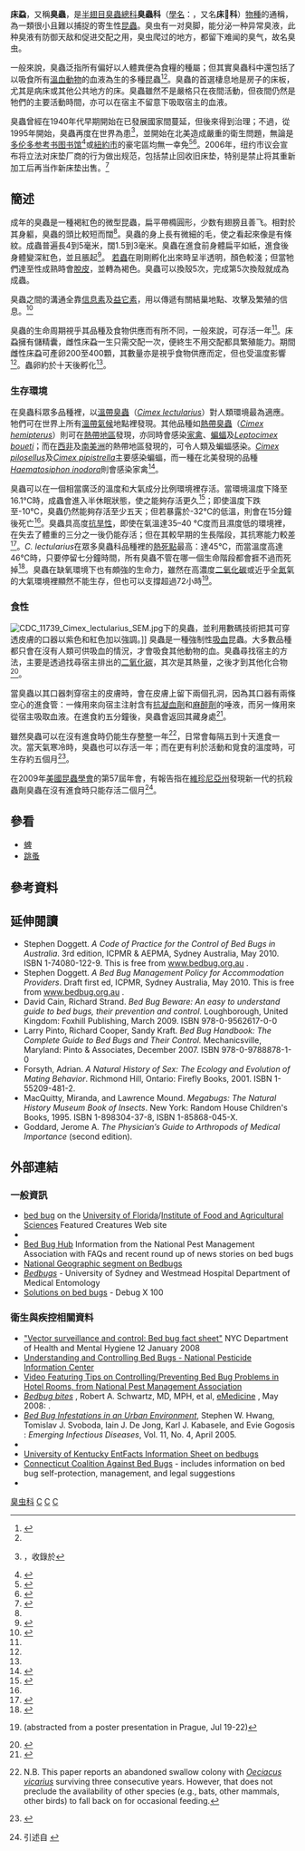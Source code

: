 {{Redirect|臭蟲}}
{{Automatic Taxobox
| taxon = Cimicidae
| authority = [[Pierre_André_Latreille|Latreille]], 1802
| image = Bed bug, Cimex lectularius.jpg
| image_caption = ''Cimex lectularius''
| subdivision_ranks = [[亞科|亞科]]
| subdivision =
}}
{{Trivia|time=2022-06-11T17:15:46+00:00}}
'''床蝨'''，又稱'''臭蟲'''，是[[半翅目|半翅目]][[臭蟲總科|臭蟲總科]]'''臭蟲科'''（[[學名|學名]]：{{lang|la|'''Cimicidae'''}}，又名'''床𧔠科'''）[[物種|物種]]的通稱，為一類很小且難以捕捉的寄生性[[昆蟲|昆蟲]]。臭虫有一对臭脚，能分泌一种异常臭液，此种臭液有防御天敌和促进交配之用，臭虫爬过的地方，都留下难闻的臭气，故名臭虫。

一般來說，臭蟲泛指所有偏好以人體粪便為食糧的種屬；但其實臭蟲科中還包括了以吸食所有[[溫血動物|溫血動物]]的血液為生的多種昆蟲<ref name=bioofbedbug>{{Cite journal |last1 = Reinhardt |first1 = Klaus |last2 = Siva-Jothy |first2 = Michael T. |title = Biology of the Bed Bugs (Cimicidae) |journal = [[Annual_Review_of_Entomology|Annual Review of Entomology]] |volume = 52 |pages = 351–374 |publisher =  |location =  |url = http://www.falw.vu.nl/nl/Images/siva%202006_tcm19-30750.pdf |doi = 10.1146/annurev.ento.52.040306.133913 |accessdate = 2010-05-26 |date = Jan 2007 |deadurl = yes |archiveurl = https://web.archive.org/web/20100705084911/http://www.falw.vu.nl/nl/Images/siva%202006_tcm19-30750.pdf |archivedate = 2010-07-05 }}
</ref><ref name=mednewstoday/>。臭蟲的首選棲息地是房子的床板，尤其是病床或其他公共地方的床。臭蟲雖然不是嚴格只在夜間活動，但夜間仍然是牠們的主要活動時間，亦可以在宿主不留意下吸取宿主的血液。

臭蟲曾經在1940年代早期開始在已發展國家間蔓延，但後來得到治理；不過，從1995年開始，臭蟲再度在世界為患<ref>{{Cite journal |last1 = Kilpenen |first1 = O. |last2 = Vagn Jensen |first2 = K-M. |last3 = Kristensen |first3 = M. |title = Bed Bug Problems in Denmark, with a European Perspective |pages = 395–399 |url = http://www.icup.org.uk/reports/ICUP858.pdf |accessdate = 2010-05-27 |deadurl = yes |archiveurl = https://web.archive.org/web/20111111175304/http://www.icup.org.uk/reports/ICUP858.pdf |archivedate = 2011-11-11 }}，收錄於{{Cite book |last1 = Robinson | first1 = WH | last2 = Bajomi | first2 = D. (eds) |title = Proceedings of the Sixth International Conference on Urban Pests |publisher = OOK-Press Kft | year = 2008| location = Hungary }}
</ref>，並開始在北美造成嚴重的衛生問題，無論是[[多伦多参考书图书馆|多伦多参考书图书馆]]<ref>{{Cite news |url=http://world.people.com.cn/n1/2016/0210/c1002-28118505.html |title=“纽约酒店联盟”旗下272家成员中176家遭臭虫“攻陷”--国际--人民网 |accessdate=2021-12-14 |archive-date=2021-12-14 |archive-url=https://web.archive.org/web/20211214032417/http://world.people.com.cn/n1/2016/0210/c1002-28118505.html |dead-url=no }}</ref>或[[紐約市|紐約市]]的豪宅區均無一幸免<ref>{{Cite news |url=https://business.sohu.com/20160210/n437177820.shtml |title=“纽约酒店联盟”旗下272家成员中176家遭臭虫“攻陷”-搜狐财经 |accessdate=2021-12-14 |archive-date=2021-12-14 |archive-url=https://web.archive.org/web/20211214032419/https://business.sohu.com/20160210/n437177820.shtml |dead-url=no }}</ref><ref>{{Cite news |url=http://finance.china.com.cn/consume/scgc/20160210/3581500.shtml |title=“纽约酒店联盟”旗下成员中176家遭臭虫“攻陷”_财经_中国网 |accessdate=2021-12-14 |archive-date=2021-12-14 |archive-url=https://web.archive.org/web/20211214032418/http://finance.china.com.cn/consume/scgc/20160210/3581500.shtml |dead-url=no }}</ref>。2006年，纽约市议会宣布将立法对床垫厂商的行为做出规范，包括禁止回收旧床垫，特别是禁止将其重新加工后再当作新床垫出售。<ref>{{Cite news |url=https://health.sohu.com/20060124/n241578924.shtml |title=吸血臭虫已入侵纽约城-搜狐健康 |accessdate=2021-12-14 |archive-date=2021-12-14 |archive-url=https://web.archive.org/web/20211214032440/https://health.sohu.com/20060124/n241578924.shtml |dead-url=no }}</ref>

== 簡述 ==

成年的臭蟲是一種褐紅色的微型昆蟲，扁平帶橢圓形，少数有翅膀且善飞。相對於其身軀，臭蟲的頭比較短而闊<ref name=Cranshaw />。臭蟲的身上長有微細的毛，使之看起來像是有條紋。成蟲普遍長4到5毫米，闊1.5到3毫米。臭蟲在進食前身體扁平如紙，進食後身體變深紅色，並且脹起<ref name="singtao_ca">{{cite news |url=http://www.singtao.ca/tor/2008-11-18/1226993220d1434898.html |title=床蝨知多少？ |date=2008-11-18 |accessdate=2010-08-10 |language=zh-hant |author=多倫多公共衛生署 |publisher=[[星島日報|星島日報]]加東版 |archive-url=https://web.archive.org/web/20100815094740/http://www.singtao.ca/tor/2008-11-18/1226993220d1434898.html |archive-date=2010-08-15 |dead-url=yes }}</ref>。
[[若蟲|若蟲]]在剛剛孵化出來時呈半透明，顏色較淺；但當牠們達至性成熟時會[[脫皮|脫皮]]，並轉為褐色。臭蟲可以換殼5次，完成第5次換殼就成為成蟲。

臭蟲之間的溝通全靠[[信息素|信息素]]及[[益它素|益它素]]，用以傳遞有關結巢地點、攻擊及繁殖的信息。<ref>{{Cite news |url=https://news.sciencenet.cn/htmlpaper/20091221132138318094.shtm |title=科学网—臭虫分泌特殊信息素避免同性交配 |accessdate=2021-12-14 |archive-date=2021-12-14 |archive-url=https://web.archive.org/web/20211214032418/https://news.sciencenet.cn/htmlpaper/20091221132138318094.shtm |dead-url=no }}</ref>

臭蟲的生命周期視乎其品種及食物供應而有所不同，一般來說，可存活一年<ref name="singtao_ca" />。床蝨擁有儲精囊，雌性床蝨一生只需交配一次，便終生不用交配都具繁殖能力。期間雌性床蝨可產卵200至400顆，其數量亦是視乎食物供應而定，但也受溫度影響<ref name="singtao_ca" />。蟲卵約於十天後孵化<ref name="singtao_ca" />。

=== 生存環境 ===

在臭蟲科眾多品種裡，以[[溫帶臭蟲|溫帶臭蟲]]（''[[Cimex_lectularius|Cimex lectularius]]''）{{r|Wang2016}}對人類環境最為適應。牠們可在世界上所有[[溫帶氣候|溫帶氣候]]地點裡發現。其他品種如[[熱帶臭蟲|熱帶臭蟲]]（''[[Cimex_hemipterus|Cimex hemipterus]]''）{{r|Wang2016}}則可在[[熱帶地區|熱帶地區]]發現，亦同時會感染[[家禽|家禽]]、[[蝙蝠|蝙蝠]]及''[[Leptocimex_boueti|Leptocimex boueti]]''；而在[[西非|西非]]及[[南美洲|南美洲]]的熱帶地區發現的，可令人類及蝙蝠感染。''[[Cimex_pilosellus|Cimex pilosellus]]''及''[[Cimex_pipistrella|Cimex pipistrella]]''主要感染蝙蝠，而一種在北美發現的品種''[[Haematosiphon_inodora|Haematosiphon inodora]]''則會感染家禽<ref name=Cranshaw>{{Cite web |last1 = Cranshaw |first1 = W.S. |last2 = Camper |first2 = M. |last3 = Peairs |first3 = F.B. |title = Bat Bugs and Bed Bugs |publisher = Colorado State University Extension |url = http://www.ext.colostate.edu/PUBS/INSECT/05574.html |accessdate = 2010-05-27 |language = en |date = Feb 2009 |archive-date = 2010-06-11 |archive-url = https://web.archive.org/web/20100611093257/http://www.ext.colostate.edu/pubs/insect/05574.html |dead-url = yes }}</ref>。

臭蟲可以在一個相當廣泛的溫度和大氣成分比例環境裡存活。當環境溫度下降至16.1℃時，成蟲會進入半休眠狀態，使之能夠存活更久<ref>{{Cite web |url=http://www.augustineexterminators.com/galleryDetail.asp?gallery_id=26 |title=存档副本 |access-date=2010-08-08 |archive-url=https://web.archive.org/web/20100804062914/http://www.augustineexterminators.com/galleryDetail.asp?gallery_id=26 |archive-date=2010-08-04 |dead-url=yes }}</ref>；即使溫度下跌至-10℃，臭蟲仍然能夠存活至少五天；但若暴露於-32℃的低溫，則會在15分鐘後死亡<ref name="birc.org"/>。臭蟲具高度[[抗旱性|抗旱性]]，即使在氣溫達35–40 °C度而且濕度低的環境裡，在失去了體重的三分之一後仍能存活；但在其較早期的生長階段，其抗寒能力較差<ref>{{Cite journal |last1 = Benoit |first1 = J. B. |last2 = del Grosso |first2 = N. |last3 = Yoder |first3 = J. A. |last4 = Denlinger |first4 = D. L. |title = Resistance to dehydration between bouts of blood feeding in the bed bug, Cimex lectularius, is enhanced by water conservation, aggregation, and quiescence |journal = [[American_Journal_of_Tropical_Medicine_and_Hygiene|American Journal of Tropical Medicine and Hygiene]] |volume = 76 |issue = 5 |pages = 987–993 |year = 2007 |url = http://www.ajtmh.org/cgi/content/full/76/5/987 |pmid = 17488928 |issn = 0002-9637 |accessdate = 2010-05-27 |archive-date = 2010-08-25 |archive-url = https://web.archive.org/web/20100825114445/http://www.ajtmh.org/cgi/content/full/76/5/987 |dead-url = yes }}</ref>。''C. lectularius''在眾多臭蟲科品種裡的[[熱死點|熱死點]]最高：達45℃，而當溫度高達46℃時，只要停留七分鐘時間，所有臭蟲不管在哪一個生命階段都會捱不過而死掉<ref name=birc.org>{{Cite journal |last = Quarles |first = William |title = Bed Bugs Bounce Back |journal = IPM Practitioner |volume = 24 |issue = 3/4 |pages = 1–8 |publisher = Bio-Integral Resource Center |location = Berkeley, CA |date = March 2007 |url = http://www.birc.org/MarApril2007.pdf |format = PDF |accessdate = 27 May 2010 |author =  |archive-url = https://web.archive.org/web/20131111193218/http://www.birc.org/MarApril2007.pdf |archive-date = 2013-11-11 |dead-url = yes }}</ref>。臭蟲在缺氧環境下也有頗強的生命力，雖然在高濃度[[二氧化碳|二氧化碳]]或近乎全[[氮|氮]]氣的大氣環境裡顯然不能生存，但也可以支撐超過72小時<ref name=herrmannetal>{{Cite conference |last1 = Herrmann |first1 = J. |last2 = Adler |first2 = C. |last3 = Hoffmann |first3 = G. |last4 = Reichmuth |first4 = C. |title = Efficacy of controlled atmospheres on ''Cimex lectularius'' (L.) (Heteroptera: Cimicidae) and ''Argas reflexus'' Fab. (Acari: Argasidae) |booktitle = Proceedings of the 3rd International Conference on Urban Pests |editor1-last = Robinson |editor1-first = Wm H. |editor2-last = Rettich |editor2-first = F. |editor3-last = Rambo |editor3-first = G.W. |page = 637 |publisher = Grafické Závody |location = Hronov, Czech Republic |year = 1999 |url = http://www.icup.org.uk/reports/ICUP511.pdf |accessdate = 31 May 2010 |deadurl = yes |archiveurl = https://web.archive.org/web/20101026030904/http://www.icup.org.uk/reports/ICUP511.pdf |archivedate = 2010年10月26日 }} (abstracted from a poster presentation in Prague, Jul 19-22)
</ref>。

=== 食性 ===

[[File:CDC_11739_Cimex_lectularius_SEM.jpg|thumb]]下的臭蟲，並利用數碼技術把其可穿透皮膚的口器以紫色和紅色加以強調。]]
臭蟲是一種強制性[[吸血_(生物学)|吸血]]昆蟲。大多數品種都只會在沒有人類可供吸血的情況，才會吸食其他動物的血。臭蟲尋找宿主的方法，主要是透過找尋宿主排出的[[二氧化碳|二氧化碳]]，其次是其熱量，之後才到其他化合物<ref name=anderson09>{{Citation | title = A carbon dioxide, heat and chemical lure trap for the bedbug, Cimex lectularius | url = http://insect-interceptor.com/Anderson,Ferrandino,McKnight,Nolen,Miller.pdf | year = 2009 | journal = [[Medical_and_Veterinary_Entomology|Medical and Veterinary Entomology]] | pages = 99–105 | volume = 23 | issue = 2 | last1 = Anderson | first1 = J.F. | last2 = Ferrandino | first2 = F.J. | last3 = McKnight | first3 = S. | last4 = Nolen | first4 = J. | last5 = Miller | first5 = J. | doi = 10.1111/j.1365-2915.2008.00790.x | accessdate = 2010-05-27 }}{{dead link|date=2018年4月 |bot=InternetArchiveBot |fix-attempted=yes }}</ref>。

當臭蟲以其口器刺穿宿主的皮膚時，會在皮膚上留下兩個孔洞，因為其口器有兩條空心的進食管：一條用來向宿主注射含有[[抗凝血劑|抗凝血劑]]和[[麻醉劑|麻醉劑]]的唾液，而另一條用來從宿主吸取血液。在進食約五分鐘後，臭蟲會返回其藏身處<ref name=mednewstoday>{{Cite web |title = What Are Bed Bugs? How To Kill Bed Bugs |work = Medical News Today |publisher = MediLexicon International Ltd |date = 2009-07-20 |url = http://www.medicalnewstoday.com/articles/158065.php |accessdate = 2010-05-27 |archive-date = 2010-07-31 |archive-url = https://web.archive.org/web/20100731190530/http://www.medicalnewstoday.com/articles/158065.php |dead-url = no }}</ref>。

雖然臭蟲可以在沒有進食時仍能生存整整一年<ref>{{Cite journal |last = Loye |first = Jenella E. |title = The life history and ecology of the cliff swallow bug, ''Oeciacus vicarius'' (Hemiptera : Cimicidae) |journal = Ent med. et Parasitol |publisher = Cah. OSTROM |location =  |volume = 32 |issue = 2 |pages = 133–139 |issn = 0029-7224 |year = 1985 |url = http://horizon.documentation.ird.fr/exl-doc/pleins_textes/cahiers/entomo/28405.pdf |accessdate = 2010-05-26 |archive-date = 2010-12-14 |archive-url = https://web.archive.org/web/20101214032254/http://horizon.documentation.ird.fr/exl-doc/pleins_textes/cahiers/entomo/28405.pdf |dead-url = no }}
N.B. This paper reports an abandoned swallow colony with ''[[Oeciacus_vicarius|Oeciacus vicarius]]'' surviving three consecutive years. However, that does not preclude the availability of other species (e.g., bats, other mammals, other birds) to fall back on for occasional feeding.</ref>，日常會每隔五到十天進食一次。當天氣寒冷時，臭蟲也可以存活一年；而在更有利於活動和覓食的溫度時，可生存約五個月<ref name=Boase2001>{{Citation |title = Bedbugs - back from the brink |year = 2001 |pages = 159–162 |volume = 12 |issue = 4 |last = Boase |first = C. |journal = Pesticide Outlook |url = http://www.rsc.org/delivery/_ArticleLinking/DisplayArticleForFree.cfm?doi=b106301b |doi = 10.1039/b106301b |accessdate = 2010-05-27 |archive-date = 2019-10-18 |archive-url = https://web.archive.org/web/20191018142516/https://pubs.rsc.org/en/content/articlelanding/2001/PO/b106301b |dead-url = no }}</ref>。

在2009年[[美國昆蟲學會|美國昆蟲學會]]的第57屆年會，有報告指在[[維珍尼亞州|維珍尼亞州]]發現新一代的抗殺蟲劑臭蟲在沒有進食時只能存活二個月<ref name=diydetector>{{Cite web |last = Milius |first = Susan |title = Do-it-yourself bed-bug detector |work = Science News |publisher = Society for Science and the Public |date = 2010-01-16 |volume = 177 |number = 2 |page = 88 |url = http://www.sciencenews.org/view/generic/id/51188/title/Do-it-yourself_bed-bug_detector |accessdate = 2010-05-27 |archive-date = 2010-06-10 |archive-url = https://web.archive.org/web/20100610084324/http://www.sciencenews.org/view/generic/id/51188/title/Do-it-yourself_bed-bug_detector |dead-url = no }} 引述自 {{Cite journal |last = Polanco-Pinzón | first = Andrea | coauthors = et al. |title = Survivorship and growth potential of modern bed bug populations (''Cimex lectularius'') in the United States |journal = Conference proceedings of 57th Annual Meeting |publisher = Entomological Society of America |year = 2009 }}</ref>。

== 參看 ==
* [[蜱|蜱]]
* [[跳蚤|跳蚤]]

== 參考資料 ==
{{Reflist |refs=
<ref name="Wang2016">{{cite journal
 |url          = http://www.cnki.com.cn/Article/CJFDTotal-KCXB201609013.htm
 |author1      = [[王磊_(動物學家)|王磊]]
 |author2      = [[王常禄|王常禄]]
 |author3      = [[许益镌|许益镌]]
 |author4      = [[曾玲|曾玲]]
 |title        = 臭虫的再猖獗、生物学及防治研究进展
 |journal      = 《[[昆虫学报|昆虫学报]]》
 |volume       = 2016年
 |issue        = 09期
 |access-date  = 2018-01-03
 |archive-date = 2020-08-09
 |archive-url  = https://web.archive.org/web/20200809060518/http://www.cnki.com.cn/Article/CJFDTotal-KCXB201609013.htm
 |dead-url     = no
}}</ref>
}}

== 延伸閱讀 ==
* Stephen Doggett. ''A Code of Practice for the Control of Bed Bugs in Australia''. 3rd edition, ICPMR & AEPMA, Sydney Australia, May 2010. ISBN 1-74080-122-9. This is free from [http://www.bedbug.org.au www.bedbug.org.au] {{Wayback|url=http://www.bedbug.org.au/ |date=20181117023257 }}.
* Stephen Doggett. ''A Bed Bug Management Policy for Accommodation Providers''. Draft first ed, ICPMR, Sydney Australia, May 2010. This is free from [http://www.bedbug.org.au www.bedbug.org.au] {{Wayback|url=http://www.bedbug.org.au/ |date=20181117023257 }}. 
* David Cain, Richard Strand. ''Bed Bug Beware: An easy to understand guide to bed bugs, their prevention and control.'' Loughborough, United Kingdom: Foxhill Publishing, March 2009. ISBN 978-0-9562617-0-0
* Larry Pinto, Richard Cooper, Sandy Kraft. ''Bed Bug Handbook: The Complete Guide to Bed Bugs and Their Control.'' Mechanicsville, Maryland: Pinto & Associates, December 2007. ISBN 978-0-9788878-1-0
* Forsyth, Adrian. ''A Natural History of Sex: The Ecology and Evolution of Mating Behavior''. Richmond Hill, Ontario: Firefly Books, 2001. ISBN 1-55209-481-2.
* MacQuitty, Miranda, and Lawrence Mound. ''Megabugs: The Natural History Museum Book of Insects''. New York: Random House Children's Books, 1995. ISBN 1-898304-37-8, ISBN 1-85868-045-X.
* Goddard, Jerome A. ''The Physician’s Guide to Arthropods of Medical Importance'' (second edition).

== 外部連結 ==
<!-- Links that are spammed here repeatedly will be quickly blacklisted -->
{{Commonscat|Cimicidae}}
{{Wikisource1911Enc|Bug (insect)}}
=== 一般資訊 ===
* [http://entomology.ifas.ufl.edu/creatures/urban/bed_bug.htm bed bug] {{Wayback|url=http://entomology.ifas.ufl.edu/creatures/urban/bed_bug.htm |date=20100611021118 }} on the [[University_of_Florida|University of Florida]]/[[Institute_of_Food_and_Agricultural_Sciences|Institute of Food and Agricultural Sciences]] Featured Creatures Web site
* {{Cite web |last1 = Pollack |first1 = Richard |last2 = Alpert |first2 = Gary |title = Bedbugs: Biology and Management |work =  |publisher = Harvard School of Public Health |year = 2005 |url = http://www.hsph.harvard.edu/bedbugs/ |doi =  |accessdate = 2010-06-21 |archive-date = 2010-06-20 |archive-url = https://web.archive.org/web/20100620094043/http://www.hsph.harvard.edu/bedbugs/ |dead-url = no }}
* [https://web.archive.org/web/20100713210953/http://www.pestworld.org/pest-world-blog/the-bed-bug-hub-one-stop-shop-for-bed-bug-information Bed Bug Hub] Information from the National Pest Management Association with FAQs and recent round up of news stories on bed bugs
*[http://www.youtube.com/watch?v=WfKCcSPCOQo&feature=player_embedded National Geographic segment on Bedbugs] {{Wayback|url=http://www.youtube.com/watch?v=WfKCcSPCOQo&feature=player_embedded |date=20130823224835 }}
* [http://medent.usyd.edu.au/bedbug/ ''Bedbugs''] {{Wayback|url=http://medent.usyd.edu.au/bedbug/ |date=20100804013609 }} - University of Sydney and Westmead Hospital Department of Medical Entomology
* [https://www.debugx100.com/pages/bedbug2 Solutions on bed bugs] {{Wayback|url=https://www.debugx100.com/pages/bedbug2 |date=20200303125850 }} - Debug X 100

=== 衛生與疾控相關資料 ===
* [https://web.archive.org/web/20100812070214/http://www.nyc.gov/html/doh/html/vector/vector-faq1.shtml "Vector surveillance and control: Bed bug fact sheet"] NYC Department of Health and Mental Hygiene 12 January 2008
* [http://npic.orst.edu/pest/bedbug.html Understanding and Controlling Bed Bugs - National Pesticide Information Center] {{Wayback|url=http://npic.orst.edu/pest/bedbug.html |date=20100622102105 }}
* [http://www.youtube.com/pestworld#p/u/1/ak05xp72wX8 Video Featuring Tips on Controlling/Preventing Bed Bug Problems in Hotel Rooms, from National Pest Management Association]
* ''[http://www.emedicine.com/derm/topic600.htm Bedbug bites] {{Wayback|url=http://www.emedicine.com/derm/topic600.htm |date=20081109061905 }}'', Robert A. Schwartz, MD, MPH, et al, [http://emedicine.medscape.com/ eMedicine] {{Wayback|url=http://emedicine.medscape.com/ |date=20100810091604 }}, May 2008: .
* ''[https://web.archive.org/web/20090521164749/http://www.cdc.gov/ncidod/EID/vol11no04/04-1126.htm Bed Bug Infestations in an Urban Environment]'', Stephen W. Hwang, Tomislav J. Svoboda, Iain J. De Jong, Karl J. Kabasele, and Evie Gogosis : ''Emerging Infectious Diseases'', Vol. 11, No. 4, April 2005.
* {{Cite web |author = Barb Ogg |title = Bed Bug Management |work = Insects, Spiders, Mice and More |publisher = University of Nebraska-Lincoln Extension in Lancaster County |year = 2010 |url = http://lancaster.unl.edu/pest/resources/BedBug263.shtml |accessdate = 2010-06-21 |archive-date = 2010-06-01 |archive-url = https://web.archive.org/web/20100601172425/http://lancaster.unl.edu/pest/resources/BedBug263.shtml |dead-url = yes }}
* [http://www.uky.edu/Agriculture/Entomology/entfacts/struct/ef636.htm University of Kentucky EntFacts Information Sheet on bedbugs] {{Wayback|url=http://www.uky.edu/Agriculture/Entomology/entfacts/struct/ef636.htm |date=20051221041811 }}
* [http://www.ct.gov/caes/cwp/view.asp?a=2826&q=437580 Connecticut Coalition Against Bed Bugs] {{Wayback|url=http://www.ct.gov/caes/cwp/view.asp?a=2826&q=437580 |date=20100530221541 }} - includes information on bed bug self-protection, management, and legal suggestions
* {{Citation |last = Taisey |first = Allison A. |last2 = Neltner |first2 = Tom |title = What’s Working for Bed Bug Control in Multifamily Housing: Reconciling best practices with research and the realities of implementation |publisher = National Center for Healthy Housing |url = http://www.healthyhomestraining.org/ipm/NCHH_Bed_Bug_Control_2-12-10.pdf |date = Feb 2010 |deadurl = yes |archiveurl = https://web.archive.org/web/20100801120014/http://healthyhomestraining.org/IPM/NCHH_Bed_Bug_Control_2-12-10.pdf |archivedate = 2010-08-01 }}

{{睡眠}}

{{Authority control}}
{{Taxonbar}}
[[Category:臭虫科|]]
[[Category:寄生蟲|C]]
[[Category:吸血|C]]
[[Category:_1802年描述的分类群|C]]